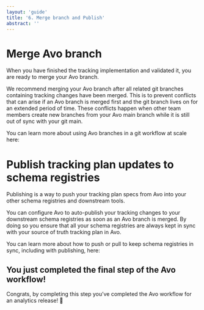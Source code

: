 ```yaml
---
layout: 'guide'
title: '6. Merge branch and Publish'
abstract: ''
---
```




# Merge Avo branch

When you have finished the tracking implementation and validated it, you are ready to merge your Avo branch.

We recommend merging your Avo branch after all related git branches containing tracking changes have been merged. This is to prevent conflicts that can arise if an Avo branch is merged first and the git branch lives on for an extended period of time. These conflicts happen when other team members create new branches from your Avo main branch while it is still out of sync with your git main.

You can learn more about using Avo branches in a git workflow at scale here:

<div className={styles.row}>
          <PageLink
            image={DevIcon}
            title="Avo branches at a large scale"
            description="​​Using Avo in large development teams with parallel workflows"
            callToAction={
              new CallToAction('https://www.avo.app/docs/implementation/avo-and-git')
            }
          />
</div>

# Publish tracking plan updates to schema registries

Publishing is a way to push your tracking plan specs from Avo into your other schema registries and downstream tools.

You can configure Avo to auto-publish your tracking changes to your downstream schema registries as soon as an Avo branch is merged. By doing so you ensure that all your schema registries are always kept in sync with your source of truth tracking plan in Avo.

You can learn more about how to push or pull to keep schema registries in sync, including with publishing, here:

<div className={styles.row}>
          <PageLink
            image={AnalyticsManagerIcon}
            title="Publishing"
            description="How to publish your tracking updates"
            callToAction={
              new CallToAction('https://www.avo.app/docs/workspace/tracking-plan/publishing')
            }
          />
</div>

## You just completed the final step of the Avo workflow!

Congrats, by completing this step you’ve completed the Avo workflow for an analytics release! 🎉




